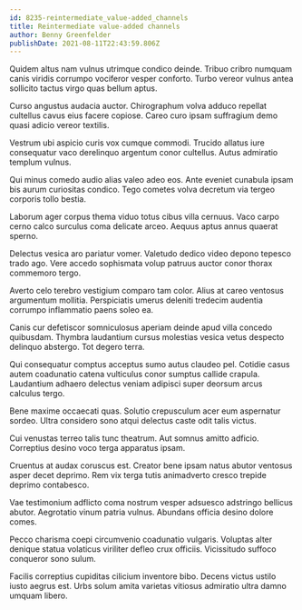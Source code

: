 ```yaml
---
id: 8235-reintermediate_value-added_channels
title: Reintermediate value-added channels
author: Benny Greenfelder
publishDate: 2021-08-11T22:43:59.806Z
---
```


Quidem altus nam vulnus utrimque condico deinde. Tribuo cribro numquam canis viridis corrumpo vociferor vesper conforto. Turbo vereor vulnus antea sollicito tactus virgo quas bellum aptus.

Curso angustus audacia auctor. Chirographum volva adduco repellat cultellus cavus eius facere copiose. Careo curo ipsam suffragium demo quasi adicio vereor textilis.

Vestrum ubi aspicio curis vox cumque commodi. Trucido allatus iure consequatur vaco derelinquo argentum conor cultellus. Autus admiratio templum vulnus.

Qui minus comedo audio alias valeo adeo eos. Ante eveniet cunabula ipsam bis aurum curiositas condico. Tego cometes volva decretum via tergeo corporis tollo bestia.

Laborum ager corpus thema viduo totus cibus villa cernuus. Vaco carpo cerno calco surculus coma delicate arceo. Aequus aptus annus quaerat sperno.

Delectus vesica aro pariatur vomer. Valetudo dedico video depono tepesco trado ago. Vere accedo sophismata volup patruus auctor conor thorax commemoro tergo.

Averto celo terebro vestigium comparo tam color. Alius at careo ventosus argumentum mollitia. Perspiciatis umerus deleniti tredecim audentia corrumpo inflammatio paens soleo ea.

Canis cur defetiscor somniculosus aperiam deinde apud villa concedo quibusdam. Thymbra laudantium cursus molestias vesica vetus despecto delinquo abstergo. Tot degero terra.

Qui consequatur comptus acceptus sumo autus claudeo pel. Cotidie casus autem coadunatio catena vulticulus conor sumptus callide crapula. Laudantium adhaero delectus veniam adipisci super deorsum arcus calculus tergo.

Bene maxime occaecati quas. Solutio crepusculum acer eum aspernatur sordeo. Ultra considero sono atqui delectus caste odit talis victus.

Cui venustas terreo talis tunc theatrum. Aut somnus amitto adficio. Correptius desino voco terga apparatus ipsam.

Cruentus at audax coruscus est. Creator bene ipsam natus abutor ventosus asper decet deprimo. Rem vix terga tutis animadverto cresco trepide deprimo contabesco.

Vae testimonium adflicto coma nostrum vesper adsuesco adstringo bellicus abutor. Aegrotatio vinum patria vulnus. Abundans officia desino dolore comes.

Pecco charisma coepi circumvenio coadunatio vulgaris. Voluptas alter denique statua volaticus viriliter defleo crux officiis. Vicissitudo suffoco conqueror sono sulum.

Facilis correptius cupiditas cilicium inventore bibo. Decens victus ustilo iusto aegrus est. Urbs solum amita varietas vitiosus admiratio ultra damno umquam libero.
